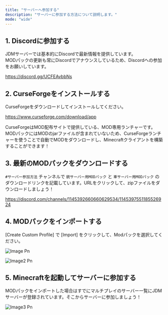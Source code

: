 ```yaml
---
title: "サーバーへ参加する"
description: "サーバーに参加する方法について説明します。"
mode: "wide"
---
```


## 1. Discordに参加する

JDMサーバーでは基本的にDiscordで最新情報を提供しています。\
MODパックの更新も常にDiscordでアナウンスしているため、Discordへの参加をお願いしています。

https://discord.gg/UCFEAvbbNs

## 2. CurseForgeをインストールする

CurseForgeをダウンロードしてインストールしてください。

https://www.curseforge.com/download/app

CurseForgeはMOD配布サイトで提供している、MOD専用ランチャーです。MODパックにはMODのjarファイルが含まれていないため、CurseForgeランチャーを使うことで自動でMODをダウンロードし、Minecraftクライアントを構築することができます！

## 3. 最新のMODパックをダウンロードする

`#サーバー参加方法` チャンネルで `銃サーバー用MODパック` と `車サーバー用MODパック` のダウンロードリンクを記載しています。URLをクリックして、zipファイルをダウンロードしましょう！

https://discord.com/channels/1145392660660629534/1145397551185526924

## 4. MODパックをインポートする

[Create Custom Profile] で [Import] をクリックして、Modパックを選択してください。

![Image Pn](/images/image.png)

![Image2 Pn](/images/image2.png)

## 5. Minecraftを起動してサーバーに参加する

MODパックをインポートした場合はすでにマルチプレイのサーバー一覧にJDMサーバーが登録されています。そこからサーバーに参加しましょう！

![Image3 Pn](/images/image3.png)